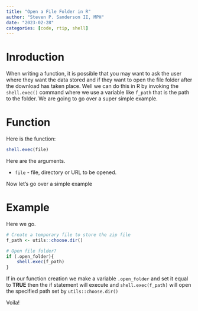 ```yaml
---
title: "Open a File Folder in R"
author: "Steven P. Sanderson II, MPH"
date: "2023-02-28"
categories: [code, rtip, shell]
---
```


# Inroduction

When writing a function, it is possible that you may want to ask the user where they want the data stored and if they want to open the file folder after the download has taken place. Well we can do this in R by invoking the `shell.exec()` command where we use a variable like `f_path` that is the path to the folder. We are going to go over a super simple example.

# Function

Here is the function:
```r
shell.exec(file)
```

Here are the arguments.

*  `file` - file, directory or URL to be opened.

Now let's go over a simple example

# Example

Here we go.

```r
# Create a temporary file to store the zip file
f_path <- utils::choose.dir()

# Open file folder?
if (.open_folder){
    shell.exec(f_path)
}
```

If in our function creation we make a variable `.open_folder` and set it equal to __TRUE__ then the if statement will execute and `shell.exec(f_path)` will open the specified path set by `utils::choose.dir()`

Voila!